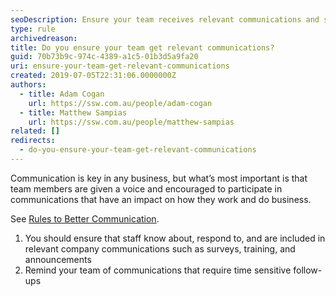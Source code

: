 ```yaml
---
seoDescription: Ensure your team receives relevant communications and stay connected through surveys, training, and announcements.
type: rule
archivedreason:
title: Do you ensure your team get relevant communications?
guid: 70b73b9c-974c-4389-a1c5-01b3d5a9fa20
uri: ensure-your-team-get-relevant-communications
created: 2019-07-05T22:31:06.0000000Z
authors:
  - title: Adam Cogan
    url: https://ssw.com.au/people/adam-cogan
  - title: Matthew Sampias
    url: https://ssw.com.au/people/matthew-sampias
related: []
redirects:
  - do-you-ensure-your-team-get-relevant-communications
---
```


Communication is key in any business, but what’s most important is that team members are given a voice and encouraged to participate in communications that have an impact on how they work and do business.

See [Rules to Better Communication](/rules-to-better-communication).
1. You should ensure that staff know about, respond to, and are included in relevant company communications such as surveys, training, and announcements
2. Remind your team of communications that require time sensitive follow-ups